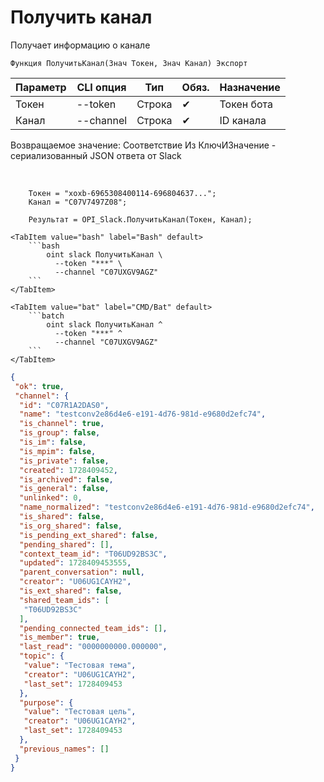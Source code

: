 ﻿---
sidebar_position: 5
---


# Получить канал
 Получает информацию о канале



`Функция ПолучитьКанал(Знач Токен, Знач Канал) Экспорт`

  | Параметр | CLI опция | Тип | Обяз. | Назначение |
  |-|-|-|-|-|
  | Токен | --token | Строка | &#x2714; | Токен бота |
  | Канал | --channel | Строка | &#x2714; | ID канала |

  
  Возвращаемое значение:   Соответствие Из КлючИЗначение - сериализованный JSON ответа от Slack

<br/>




```bsl title="Пример использования для 1С:Предприятие/OneScript"
    Токен = "xoxb-6965308400114-696804637...";
    Канал = "C07V7497Z08";

    Результат = OPI_Slack.ПолучитьКанал(Токен, Канал);
```
    

 <Tabs>
  
    <TabItem value="bash" label="Bash" default>
        ```bash
            oint slack ПолучитьКанал \
              --token "***" \
              --channel "C07UXGV9AGZ"
        ```
    </TabItem>
  
    <TabItem value="bat" label="CMD/Bat" default>
        ```batch
            oint slack ПолучитьКанал ^
              --token "***" ^
              --channel "C07UXGV9AGZ"
        ```
    </TabItem>
</Tabs>


```json title="Результат"
{
 "ok": true,
 "channel": {
  "id": "C07R1A2DAS0",
  "name": "testconv2e86d4e6-e191-4d76-981d-e9680d2efc74",
  "is_channel": true,
  "is_group": false,
  "is_im": false,
  "is_mpim": false,
  "is_private": false,
  "created": 1728409452,
  "is_archived": false,
  "is_general": false,
  "unlinked": 0,
  "name_normalized": "testconv2e86d4e6-e191-4d76-981d-e9680d2efc74",
  "is_shared": false,
  "is_org_shared": false,
  "is_pending_ext_shared": false,
  "pending_shared": [],
  "context_team_id": "T06UD92BS3C",
  "updated": 1728409453555,
  "parent_conversation": null,
  "creator": "U06UG1CAYH2",
  "is_ext_shared": false,
  "shared_team_ids": [
   "T06UD92BS3C"
  ],
  "pending_connected_team_ids": [],
  "is_member": true,
  "last_read": "0000000000.000000",
  "topic": {
   "value": "Тестовая тема",
   "creator": "U06UG1CAYH2",
   "last_set": 1728409453
  },
  "purpose": {
   "value": "Тестовая цель",
   "creator": "U06UG1CAYH2",
   "last_set": 1728409453
  },
  "previous_names": []
 }
}
```
